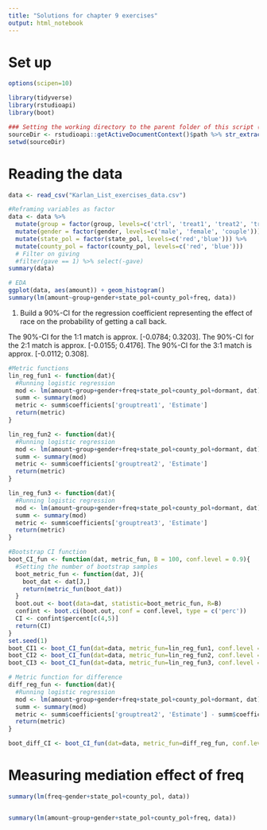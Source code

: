 ```yaml
---
title: "Solutions for chapter 9 exercises"
output: html_notebook
---
```


# Set up

```r
options(scipen=10)

library(tidyverse)
library(rstudioapi)
library(boot)

### Setting the working directory to the parent folder of this script (Rstudio only)
sourceDir <- rstudioapi::getActiveDocumentContext()$path %>% str_extract("^.+/")
setwd(sourceDir)

```

# Reading the data

```r
data <- read_csv("Karlan_List_exercises_data.csv")
```

```r
#Reframing variables as factor
data <- data %>%
  mutate(group = factor(group, levels=c('ctrl', 'treat1', 'treat2', 'treat3'))) %>%
  mutate(gender = factor(gender, levels=c('male', 'female', 'couple'))) %>%
  mutate(state_pol = factor(state_pol, levels=c('red','blue'))) %>%
  mutate(county_pol = factor(county_pol, levels=c('red', 'blue')))
  # Filter on giving
  #filter(gave == 1) %>% select(-gave)
summary(data)
```

```r
# EDA
ggplot(data, aes(amount)) + geom_histogram()
summary(lm(amount~group+gender+state_pol+county_pol+freq, data))
```
1. Build a 90%-CI for the regression coefficient representing the effect of race on the probability of getting a call back.

The 90%-CI for the 1:1 match is approx. [-0.0784; 0.3203].
The 90%-CI for the 2:1 match is approx. [-0.0155; 0.4176].
The 90%-CI for the 3:1 match is approx. [-0.0112; 0.308].

```r
#Metric functions
lin_reg_fun1 <- function(dat){
  #Running logistic regression
  mod <- lm(amount~group+gender+freq+state_pol+county_pol+dormant, dat)
  summ <- summary(mod)
  metric <- summ$coefficients['grouptreat1', 'Estimate']
  return(metric)
}

lin_reg_fun2 <- function(dat){
  #Running logistic regression
  mod <- lm(amount~group+gender+freq+state_pol+county_pol+dormant, dat)
  summ <- summary(mod)
  metric <- summ$coefficients['grouptreat2', 'Estimate']
  return(metric)
}

lin_reg_fun3 <- function(dat){
  #Running logistic regression
  mod <- lm(amount~group+gender+freq+state_pol+county_pol+dormant, dat)
  summ <- summary(mod)
  metric <- summ$coefficients['grouptreat3', 'Estimate']
  return(metric)
}

#Bootstrap CI function
boot_CI_fun <- function(dat, metric_fun, B = 100, conf.level = 0.9){
  #Setting the number of bootstrap samples
  boot_metric_fun <- function(dat, J){
    boot_dat <- dat[J,]
    return(metric_fun(boot_dat))
  }
  boot.out <- boot(data=dat, statistic=boot_metric_fun, R=B)
  confint <- boot.ci(boot.out, conf = conf.level, type = c('perc'))
  CI <- confint$percent[c(4,5)]
  return(CI)
}
set.seed(1)
boot_CI1 <- boot_CI_fun(dat=data, metric_fun=lin_reg_fun1, conf.level = 0.9, B = 1e3)
boot_CI2 <- boot_CI_fun(dat=data, metric_fun=lin_reg_fun2, conf.level = 0.9, B = 1e3)
boot_CI3 <- boot_CI_fun(dat=data, metric_fun=lin_reg_fun3, conf.level = 0.9, B = 1e3)
```




```r
# Metric function for difference
diff_reg_fun <- function(dat){
  #Running logistic regression
  mod <- lm(amount~group+gender+freq+state_pol+county_pol+dormant, dat)
  summ <- summary(mod)
  metric <- summ$coefficients['grouptreat2', 'Estimate'] - summ$coefficients['grouptreat3', 'Estimate']
  return(metric)
}

boot_diff_CI <- boot_CI_fun(dat=data, metric_fun=diff_reg_fun, conf.level = 0.8, B = 1000)
```

# Measuring mediation effect of freq

```r
summary(lm(freq~gender+state_pol+county_pol, data))


summary(lm(amount~group+gender+state_pol+county_pol+freq, data))


```











